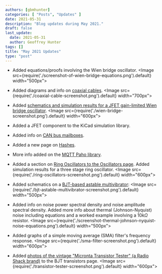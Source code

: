```yaml
---
authors: [gbmhunter]
categories: [ "Posts", "Updates" ]
date: 2021-05-31
description: "Blog updates during May 2021."
draft: false
last_update:
  date: 2021-05-31
  author: Geoffrey Hunter
tags: []
title: "May 2021 Updates"
type: "post"
---
```


* Added equations/proofs involving the Wien bridge oscillator.
    <Image src={require('./screenshot-of-wien-bridge-equations.png').default} width="500px"></Image>

* Added diagrams and info on [coaxial cables](/electronics/components/cables/coax-cable/).
    <Image src={require('./coaxial-cable-screenshot.png').default} width="700px"></Image>

* Added [schematics and simulation results for a JFET gain-limited Wien bridge oscillator](/electronics/components/oscillators/#wien-bridge-oscillator).
    <Image src={require('./wien-bridge-screenshot.png').default} width="600px"></Image>

* Added a JFET component to the KiCad simulation library.

* Added info on [CAN bus mailboxes](/electronics/communication-protocols/can-protocol#can-controller-mailboxes).

* Added a new page on [Hashes](/programming/hashes).

* More info added on the [MQTT Paho library](/electronics/communication-protocols/mqtt-protocol).

* Added a section on [Ring Oscillators to the Oscillators page](/electronics/components/oscillators/#ring-oscillators). Added simulation results for a three stage ring oscillator.
    <Image src={require('./ring-oscillators-screenshot.png').default} width="600px"></Image>

* Added schematics on a [BJT-based astable multivibrator](/electronics/components/timers-and-multivibrators#basic-bjt-astable-multivibrator):
    <Image src={require('./bjt-astable-multivibrator-screenshot.png').default} width="500px"></Image>

* Added info on noise power spectral density and noise amplitude spectral density. Added more info about thermal (Johnson-Nyquist) noise including equations and a worked example involving a $10k\Omega$ resistor.
    <Image src={require('./screenshot-thermal-johnson-nyquist-noise-equations.png').default} width="500px"></Image>

* Added graphs of a simple moving average (SMA) filter's frequency response.
    <Image src={require('./sma-filter-screenshot.png').default} width="600px"></Image>

* Added [photos of the vintage "Micronta Transistor Tester" (a Radio Shack brand)](/electronics/components/transistors/bipolar-junction-transistors-bjts#transistor-testers) to the BJT transistors page.
    <Image src={require('./transistor-tester-screenshot.png').default} width="600px"></Image>
